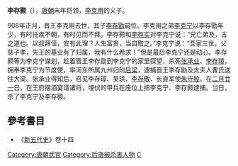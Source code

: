 '''李存颢'''（{{bd|9世纪||908年||catIdx=L}}），[[唐朝|唐朝]]末年将领，[[李克用|李克用]]的义子。

908年正月，晋王李克用去世，其子[[唐庄宗|李存勖]]嗣位。李克用之弟[[李克寧_(五代)|李克宁]]以李存勖年少，有时托疾不朝，有时见而不拜。李存颢和[[李存实|李存实]]对李克宁说：“兄亡弟及，古之道也。以叔拜侄，安有此理？人生富贵，当自取之。”李克宁说：“吾家三世，父慈子孝，先王的基业有了归属，我有什么希求！”但是最后李克宁还是动心。李存颢等为李克宁谋划，趁着晋王李存勖到李克宁的家里探望，杀死[[张承业_(五代)|张承业]]、[[李存璋|李存璋]]，拥奉李克宁为节度使，率河东所属九州归附[[后梁|后梁]]，逮捕晋王李存勖及太夫人曹氏送往大梁。张承业得知后，召见李存璋、吴珙、[[李存敬|李存敬]]、长直军使[[朱守殷|朱守殷]]。在[[二月廿一|二月廿一]]日，在王府摆酒宴请诸将，埋伏的甲兵在座位上把李克宁、李存颢逮捕。当日，杀了李克宁及李存颢。
==參考書目==
*《[[新五代史|新五代史]]》卷十四
{{DEFAULTSORT:L}}
[[Category:唐朝武官|Category:唐朝武官]]
[[Category:后唐被杀害人物|Category:后唐被杀害人物]]
[[Category:李姓|C]]